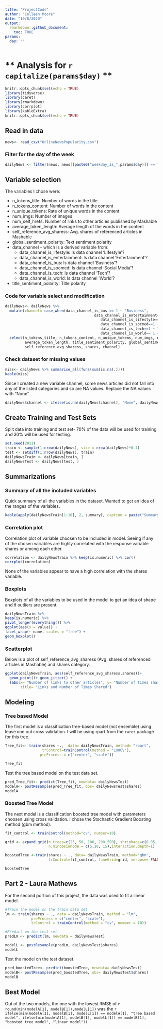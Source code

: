 ```yaml
---
title: "ProjectCode"
author: "Colleen Moore"
date: "10/8/2020"
output:
  rmarkdown::github_document:
    toc: TRUE
params:
  day: ""
---
```

# ** Analysis for `r capitalize(params$day) ` **

```r
knitr::opts_chunk$set(echo = TRUE)
library(tidyverse)
library(caret)
library(rmarkdown)
library(corrplot)
library(kableExtra)
knitr::opts_chunk$set(echo = TRUE)
```

## Read in data
```r
news<- read_csv("OnlineNewsPopularity.csv")
```


### Filter for the day of the week
```r
dailyNews <- filter(news, news[[paste0("weekday_is_",params$day)]] == "1")
```


## Variable selection 
The variables I chose were:

* n_tokens_title: Number of words in the title    
* n_tokens_content: Number of words in the content    
* n_unique_tokens: Rate of unique words in the content    
* num_imgs: Number of images     
* num_self_hrefs: Number of links to other articles published by Mashable   
* average_token_length: Average length of the words in the content  
* self_reference_avg_sharess: Avg. shares of referenced articles in Mashable 
* global_sentiment_polarity: Text sentiment polarity
* data_channel - which is  a derived variable from:
    + data_channel_is_lifestyle: Is data channel 'Lifestyle'? 
    + data_channel_is_entertainment: Is data channel 'Entertainment'? 
    + data_channel_is_bus: Is data channel 'Business'? 
    + data_channel_is_socmed: Is data channel 'Social Media'? 
    + data_channel_is_tech: Is data channel 'Tech'? 
    + data_channel_is_world: Is data channel 'World'? 
* title_sentiment_polarity: Title polarity 

### Code for variable select and modification
```r
dailyNews<- dailyNews %>% 
  mutate(channel= case_when(data_channel_is_bus == 1 ~ "Business",
                                         data_channel_is_entertainment==1 ~"Entertainment",
                                            data_channel_is_lifestyle== 1 ~ "Lifesytle",
                                            data_channel_is_socmed==1 ~ "SocialMedia",
                                            data_channel_is_tech==1 ~ "Tech",
                                            data_channel_is_world== 1 ~ "World")) %>% 
  select(n_tokens_title, n_tokens_content, n_unique_tokens, num_imgs, num_self_hrefs, 
         average_token_length, title_sentiment_polarity, global_sentiment_polarity,
         self_reference_avg_sharess, shares, channel)
```

### Check dataset for missing values
```r
miss<- dailyNews %>% summarise_all(funs(sum(is.na(.))))
kable(miss)
```

Since I created a new variable channel, some news articles did not fall into any of the listed categories and so are NA values. Replace the NA values with "None"

```r
dailyNews$channel <- ifelse(is.na(dailyNews$channel), "None", dailyNews$channel)
```

##  Create Training and Test Sets

Split data into training and test set- 70% of the data will be used for training and 30% will be used for testing. 

```r
set.seed(2011)
train <- sample(1:nrow(dailyNews), size = nrow(dailyNews)*0.7)
test <- setdiff(1:nrow(dailyNews), train)
dailyNewsTrain <- dailyNews[train, ]
dailyNewsTest <- dailyNews[test, ]
```

## Summarizations

### Summary of all the included variables 

Quick summary of all the variables in the dataset. Wanted to get an idea of the ranges of the variables. 

```r
kable(apply(dailyNewsTrain[1:10], 2, summary), caption = paste("Summary of Variables"), digits= 1)
```

### Correlation plot

Correlation plot of variable choosen to be included in model. Seeing if any of the chosen variables are highly correlated with the response variable shares or among each other. 

```r
correlation <- dailyNewsTrain %>% keep(is.numeric) %>% cor()
corrplot(correlation)
```

None of the variables appear to have a high correlation with the shares variable. 

### Boxplots 

Boxplots of all the variables to be used in the model to get an idea of shape and if outliers are present. 
```r
dailyNewsTrain %>%
keep(is.numeric) %>%
pivot_longer(everything()) %>%
ggplot(aes(x = value)) +
facet_wrap(~ name, scales = "free") +
geom_boxplot()
```

### Scatterplot 

Below is a plot of self_reference_avg_sharess (Avg. shares of referenced articles in Mashable) and shares category.  
```r
ggplot(dailyNewsTrain, aes(self_reference_avg_sharess,shares))+ 
  geom_point()+ geom_jitter() + 
  labs(x= "Number of links to other articles", y= "Number of times shared category", 
       title= "Links and Number of Times Shared")
```


## Modeling

### Tree based Model
The first model is a classification tree-based model (not ensemble) using leave one out cross validation. I will be using rpart from the `caret` package for this tree. 

```r

Tree_fit<- train(shares ~.,  data= dailyNewsTrain, method= "rpart",
                 trControl=trainControl(method = "LOOCV"),
                preProcess = c("center", "scale"))

Tree_fit
```

Test the tree based model on the test data set. 

```r
pred_Tree_fit<- predict(Tree_fit, newdata= dailyNewsTest)
modelA<- postResample(pred_Tree_fit, obs= dailyNewsTest$shares)
modelA
```

### Boosted Tree Model
The next model is a classification boosted tree model with parameters choosen using cross validation.  I chose the Stochastic Gradient Boosting method (gbm method).

```r
fit_control <- trainControl(method="cv", number=10)

grid <- expand.grid(n.trees=c(25, 50, 100, 200,500), shrinkage=c(0.05, 0.1, 0.15),
                    n.minobsinnode = c(5,10, 15),interaction.depth=1)

boostedTree <-train(shares ~ ., data= dailyNewsTrain, method='gbm',
                    trControl=fit_control, tuneGrid=grid, verbose= FALSE)

boostedTree
```

## Part 2 - Laura Mathews

For the second portion of this project, the data was used to fit a linear model.

```r
#Train the model on the train data set
lm <- train(shares ~ ., data = dailyNewsTrain, method = "lm",
            preProcess = c("center", "scale"),
            trControl = trainControl(method = "cv", number = 10))

#Predict on the test set
predLm <- predict(lm, newdata = dailyNewsTest)

modelL <- postResample(predLm, dailyNewsTest$shares)
modelL

```

Test the model on the test dataset. 

```r
pred_boostedTree<- predict(boostedTree, newdata= dailyNewsTest)
modelB<- postResample(pred_boostedTree, obs= dailyNewsTest$shares)
modelB
```

## Best Model
Out of the two models, the one with the lowest RMSE of  `r  round(min(modelA[1], modelB[1]),modelL[1])` was the `r ifelse(min(modelA[1], modelB[1], modelL[1]) == modelA[1], "tree based model", ifelse(min(modelA[1], modelB[1], modelL[1]) == modelB[1], "boosted tree model", "linear model"))`
















